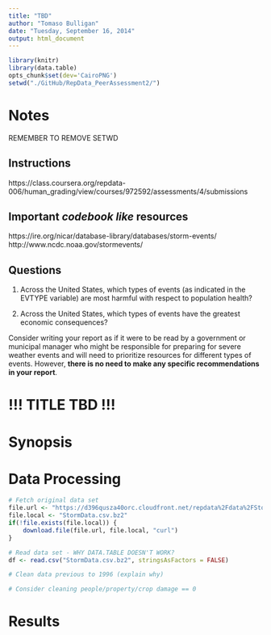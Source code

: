 ```yaml
---
title: "TBD"
author: "Tomaso Bulligan"
date: "Tuesday, September 16, 2014"
output: html_document
---
```


```r
library(knitr)
library(data.table)
opts_chunk$set(dev='CairoPNG')
setwd("./GitHub/RepData_PeerAssessment2/")
```

# Notes

REMEMBER TO REMOVE SETWD

## Instructions
https://class.coursera.org/repdata-006/human_grading/view/courses/972592/assessments/4/submissions

## Important *codebook like* resources
https://ire.org/nicar/database-library/databases/storm-events/
http://www.ncdc.noaa.gov/stormevents/

## Questions

1. Across the United States, which types of events (as indicated in the EVTYPE variable) are most harmful with respect to population health?

2. Across the United States, which types of events have the greatest economic consequences?

Consider writing your report as if it were to be read by a government or municipal manager who might be responsible for preparing for severe weather events and will need to prioritize resources for different types of events. However, **there is no need to make any specific recommendations in your report**.

# !!! TITLE TBD !!!

# Synopsis

# Data Processing

```r
# Fetch original data set
file.url <- "https://d396qusza40orc.cloudfront.net/repdata%2Fdata%2FStormData.csv.bz2"
file.local <- "StormData.csv.bz2"
if(!file.exists(file.local)) {
    download.file(file.url, file.local, "curl")
}

# Read data set - WHY DATA.TABLE DOESN'T WORK?
df <- read.csv("StormData.csv.bz2", stringsAsFactors = FALSE)

# Clean data previous to 1996 (explain why)

# Consider cleaning people/property/crop damage == 0
```

# Results

# 